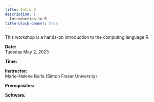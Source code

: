 ```yaml
---
title: Intro R
description: |
  Introduction to R
title-block-banner: true
---
```


:::{.topdef}

This workshop is a hands-on introduction to the computing language R.

**Date:** \
Tuesday May 2, 2023

**Time:** \

**Instructor:** \
Marie-Helene Burle (Simon Fraser University)

**Prerequisites:** \

**Software:** \

:::
